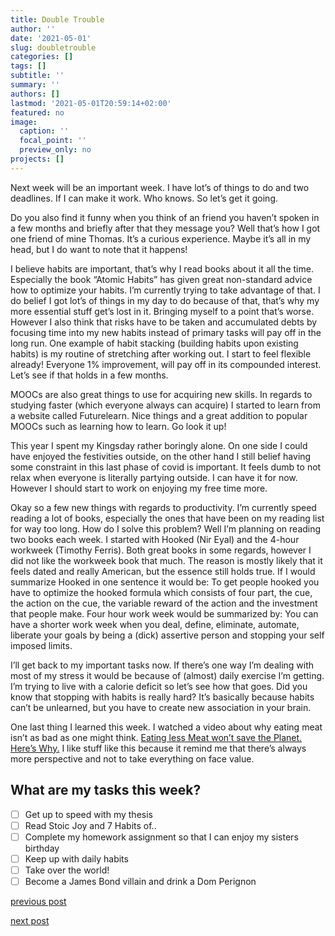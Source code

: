 ```yaml
---
title: Double Trouble
author: ''
date: '2021-05-01'
slug: doubletrouble
categories: []
tags: []
subtitle: ''
summary: ''
authors: []
lastmod: '2021-05-01T20:59:14+02:00'
featured: no
image:
  caption: ''
  focal_point: ''
  preview_only: no
projects: []
---
```


Next week will be an important week. I have lot's of things to do and two deadlines. If I can make it work. Who knows. So let's get it going. 

Do you also find it funny when you think of an friend you haven't spoken in a few months and briefly after that they message you? Well that's how I got one friend of mine Thomas. It's a curious experience. Maybe it's all in my head, but I do want to note that it happens!

I believe habits are important, that's why I read books about it all the time. Especially the book "Atomic Habits" has given great non-standard advice how to optimize your habits. I'm currently trying to take advantage of that. I do belief I got lot's of things in my day to do because of that, that's why my more essential stuff get's lost in it. Bringing myself to a point that's worse. However I also think that risks have to be taken and accumulated debts by focusing time into my new habits instead of primary tasks will pay off in the long run. One example of habit stacking (building habits upon existing habits) is my routine of stretching after working out. I start to feel flexible already! Everyone 1% improvement, will pay off in its compounded interest. Let's see if that holds in a few months.  

MOOCs are also great things to use for acquiring new skills. In regards to studying faster (which everyone always can acquire) I started to learn from a website called Futurelearn. Nice things and a great addition to popular MOOCs such as learning how to learn. Go look it up!

This year I spent my Kingsday rather boringly alone. On one side I could have enjoyed the festivities outside, on the other hand I still belief having some constraint in this last phase of covid is important. It feels dumb to not relax when everyone is literally partying outside. I can have it for now. However I should start to work on enjoying my free time more. 

Okay so a few new things with regards to productivity. I'm currently speed reading a lot of books, especially the ones that have been on my reading list for way too long. How do I solve this problem? Well I'm planning on reading two books each week. I started with Hooked (Nir Eyal) and the 4-hour workweek (Timothy Ferris). Both great books in some regards, however I did not like the workweek book that much. The reason is mostly likely that it feels dated and really American, but the essence still holds true. If I would summarize Hooked in one sentence it would be: To get people hooked you have to optimize the hooked formula which consists of four part, the cue, the action on the cue, the variable reward of the action and the investment that people make. Four hour work week would be summarized by: You can have a shorter work week when you deal, define, eliminate, automate, liberate your goals by being a (dick) assertive person and stopping your self imposed limits. 

I'll get back to my important tasks now. If there's one way I'm dealing with most of my stress it would be because of (almost) daily exercise I'm getting. I'm trying to live with a calorie deficit so let's see how that goes. Did you know that stopping with habits is really hard? It's basically because habits can't be unlearned, but you have to create new association in your brain.

One last thing I learned this week. I watched a video about why eating meat isn't as bad as one might think. [Eating less Meat won't save the Planet. Here's Why.](https://www.youtube.com/watch?v=sGG-A80Tl5g&t=5s) I like stuff like this because it remind me that there's always more perspective and not to take everything on face value.

## What are my tasks this week?

- [ ] Get up to speed with my thesis 
- [ ] Read Stoic Joy and 7 Habits of.. 
- [ ] Complete my homework assignment so that I can enjoy my sisters birthday
- [ ] Keep up with daily habits 
- [ ] Take over the world!
- [ ] Become a James Bond villain and drink a Dom Perignon 

[previous post](/2021/04/24/howthingsare)

[next post](#)
